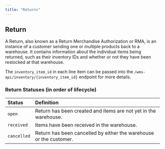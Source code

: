 ```yaml
---
title: "Returns"
---
```


## Return

A Return, also known as a Return Merchandise Authorization or RMA, is an instance of a customer sending one or multiple products back to a warehouse.
It contains information about the individual items being returned, such as their inventory IDs and whether or not they have been restocked at that warehouse.

The `inventory_item_id` in each line item can be passed into the `/wms-api/inventory/{inventory_item_id}` endpoint for more details.

### Return Statuses (in order of lifecycle)
| Status       | Definition
| :----------- | :---------------------------------------------------------------
| `open`       | Return has been created and items are not yet in the warehouse.
| `received`   | Items have been received in the warehouse.
| `cancelled`  | Return has been cancelled by either the warehouse or the customer.

